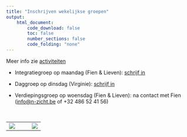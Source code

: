 ```yaml
---
title: "Inschrijven wekelijkse groepen"
output:
    html_document:
        code_download: false
        toc: false
        number_sections: false
        code_folding: "none"
---
```


Meer info zie [activiteiten](./activiteiten.html)

- Integratiegroep op maandag (Fien & Lieven): [schrijf in](./inschrijvenIntegratieGroep.html)

- Daggroep op dinsdag (Virginie): [schrijf in](./inschrijvenVirginie.html)

- Verdiepingsgroep op woensdag (Fien & Lieven): na contact met Fien  ([info@n-zicht.be](mailto:info@n-zicht.be) of +32 486 52 41 56)

</br> 

<table>
<tr>
<td width=66%>
![](./figs/activiteiten2023.png)
</td>
<td width=34%>
![](./figs/flyerVirginie.png)
</td>
</table>



